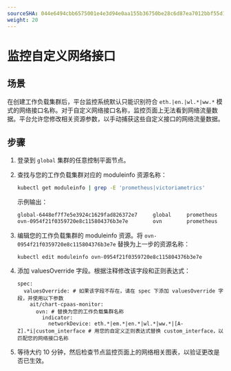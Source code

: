 ```yaml
---
sourceSHA: 044e6494cbb6575001e4e3d94e0aa155b36750be28c6d87ea7012bbf55d101a5
weight: 20
---
```


# 监控自定义网络接口

## 场景

在创建工作负载集群后，平台监控系统默认只能识别符合 `eth.|en.|wl.*|ww.*` 模式的网络接口名称。对于自定义网络接口名称，监控页面上无法看到网络流量数据。平台允许您修改相关资源参数，以手动捕获这些自定义接口的网络流量数据。

## 步骤

1. 登录到 `global` 集群的任意控制平面节点。

2. 查找与您的工作负载集群对应的 moduleinfo 资源名称：

   ```bash
   kubectl get moduleinfo | grep -E 'prometheus|victoriametrics'
   ```

   示例输出：

   ```bash
   global-6448ef7f7e5e3924c1629fad826372e7     global     prometheus          prometheus                          Running   v3.15.0-zz231204040711-9d1fc12474c2   v3.15.0-zz231204040711-9d1fc12474c2   v3.15.0-zz231204040711-9d1fc12474c2
   ovn-0954f21f0359720e8c115804376b3e7e        ovn        prometheus          prometheus                          Running   v3.15.0-zz231204040711-9d1fc12474c2   v3.15.0-zz231204040711-9d1fc12474c2   v3.15.0-zz231204040711-9d1fc12474c2
   ```

3. 编辑您的工作负载集群的 moduleinfo 资源。将 `ovn-0954f21f0359720e8c115804376b3e7e` 替换为上一步的资源名称：

   ```
   kubectl edit moduleinfo ovn-0954f21f0359720e8c115804376b3e7e
   ```

4. 添加 valuesOverride 字段。根据注释修改该字段和正则表达式：

   ```
   spec:
     valuesOverride: # 如果该字段不存在，请在 spec 下添加 valuesOverride 字段，并使用以下参数
       ait/chart-cpaas-monitor:
         ovn: # 替换为您的工作负载集群名称
           indicator:
             networkDevice: eth.*|em.*|en.*|wl.*|ww.*|[A-Z].*i|custom_interface # 用您的自定义正则表达式替换 custom_interface，以匹配您的网络接口名称
   ```

5. 等待大约 10 分钟，然后检查节点监控页面上的网络相关图表，以验证更改是否已生效。
